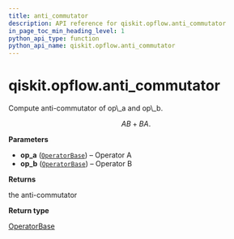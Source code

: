 ```yaml
---
title: anti_commutator
description: API reference for qiskit.opflow.anti_commutator
in_page_toc_min_heading_level: 1
python_api_type: function
python_api_name: qiskit.opflow.anti_commutator
---
```


# qiskit.opflow\.anti\_commutator

<Function id="qiskit.opflow.anti_commutator" github="https://github.com/qiskit/qiskit/tree/stable/0.21/qiskit/opflow/utils.py" signature="anti_commutator(op_a, op_b)">
  Compute anti-commutator of op\_a and op\_b.

  $$
  AB + BA.
  $$

  **Parameters**

  *   **op\_a** ([`OperatorBase`](qiskit.opflow.OperatorBase "qiskit.opflow.operator_base.OperatorBase")) – Operator A
  *   **op\_b** ([`OperatorBase`](qiskit.opflow.OperatorBase "qiskit.opflow.operator_base.OperatorBase")) – Operator B

  **Returns**

  the anti-commutator

  **Return type**

  [OperatorBase](qiskit.opflow.OperatorBase "qiskit.opflow.OperatorBase")
</Function>

